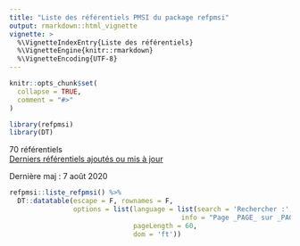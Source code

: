 ```yaml
---
title: "Liste des référentiels PMSI du package refpmsi"
output: rmarkdown::html_vignette
vignette: >
  %\VignetteIndexEntry{Liste des référentiels}
  %\VignetteEngine{knitr::rmarkdown}
  %\VignetteEncoding{UTF-8}
---
```


```r
knitr::opts_chunk$set(
  collapse = TRUE,
  comment = "#>"
)
```

```r
library(refpmsi)
library(DT)
```

70 référentiels  
[Derniers référentiels ajoutés ou mis à jour](https://denisgustin.github.io/refpmsi/articles/news.html)  

Dernière maj : 7 août 2020  
  

```r

refpmsi::liste_refpmsi() %>% 
  DT::datatable(escape = F, rownames = F,
                options = list(language = list(search = 'Rechercher :',
                                           info = "Page _PAGE_ sur _PAGES_"),
                               pageLength = 60,
                               dom = 'ft'))

```

